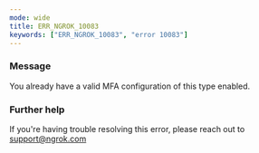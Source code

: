 ```yaml
---
mode: wide
title: ERR_NGROK_10083
keywords: ["ERR_NGROK_10083", "error 10083"]
---
```


### Message

You already have a valid MFA configuration of this type enabled.

### Further help

If you're having trouble resolving this error, please reach out to [support@ngrok.com](mailto:support@ngrok.com?subject=Help%20with%20ERR_NGROK_10083)
